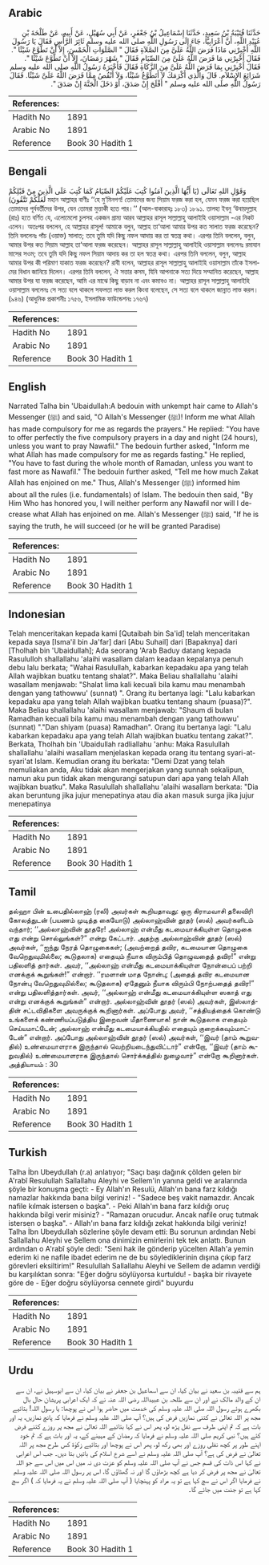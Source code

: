 ## Arabic


<div dir="rtl" lang="ar" style={{fontSize:'larger',backgroundColor:'#f8f9fa',padding:20}}>
حَدَّثَنَا قُتَيْبَةُ بْنُ سَعِيدٍ، حَدَّثَنَا إِسْمَاعِيلُ بْنُ جَعْفَرٍ، عَنْ أَبِي سُهَيْلٍ، عَنْ أَبِيهِ، عَنْ طَلْحَةَ بْنِ عُبَيْدِ اللَّهِ، أَنَّ أَعْرَابِيًّا، جَاءَ إِلَى رَسُولِ اللَّهِ صلى الله عليه وسلم ثَائِرَ الرَّأْسِ فَقَالَ يَا رَسُولَ اللَّهِ أَخْبِرْنِي مَاذَا فَرَضَ اللَّهُ عَلَىَّ مِنَ الصَّلاَةِ فَقَالَ ‏"‏ الصَّلَوَاتِ الْخَمْسَ، إِلاَّ أَنْ تَطَّوَّعَ شَيْئًا ‏"‏‏.‏ فَقَالَ أَخْبِرْنِي مَا فَرَضَ اللَّهُ عَلَىَّ مِنَ الصِّيَامِ فَقَالَ ‏"‏ شَهْرَ رَمَضَانَ، إِلاَّ أَنْ تَطَّوَّعَ شَيْئًا ‏"‏‏.‏ فَقَالَ أَخْبِرْنِي بِمَا فَرَضَ اللَّهُ عَلَىَّ مِنَ الزَّكَاةِ فَقَالَ فَأَخْبَرَهُ رَسُولُ اللَّهِ صلى الله عليه وسلم شَرَائِعَ الإِسْلاَمِ‏.‏ قَالَ وَالَّذِي أَكْرَمَكَ لاَ أَتَطَوَّعُ شَيْئًا، وَلاَ أَنْقُصُ مِمَّا فَرَضَ اللَّهُ عَلَىَّ شَيْئًا‏.‏ فَقَالَ رَسُولُ اللَّهِ صلى الله عليه وسلم ‏"‏ أَفْلَحَ إِنْ صَدَقَ، أَوْ دَخَلَ الْجَنَّةَ إِنْ صَدَقَ ‏"‏‏.‏
</div>
<div style={{backgroundColor:'#f8f9fa',padding:20, marginBottom: 10}}><table> <thead> <tr> <th>References:</th> <th></th> </tr> </thead> <tbody><tr><td>Hadith No</td><td>1891</td></tr><tr><td>Arabic No</td><td>1891</td></tr><tr><td>Reference</td><td>Book 30 Hadith 1</td></tr></tbody></table></div>

## Bengali


<div dir="ltr" lang="bn" style={{fontSize:'larger',backgroundColor:'#f8f9fa',padding:20}}>
وَقَوْلِ اللهِ تَعَالَى (يَا أَيُّهَا الَّذِينَ آمَنُوا كُتِبَ عَلَيْكُمْ الصِّيَامُ كَمَا كُتِبَ عَلَى الَّذِينَ مِنْ قَبْلِكُمْ لَعَلَّكُمْ تَتَّقُونَ) মহান আল্লাহর বাণীঃ ‘‘হে মু’মিনগণ! তোমাদের জন্য সিয়াম ফরজ করা হল, যেমন ফরজ করা হয়েছিল তোমাদের পূর্ববর্তীদের উপর, যেন তোমরা মুত্তাকী হতে পার।’’ (আল-বাকারাহ্ঃ ১৮৩) ১৮৯১. তালহা ইবনু ‘উবায়দুল্লাহ (রাঃ) হতে বর্ণিত যে, এলোমেলো চুলসহ একজন গ্রাম্য আরব আল্লাহর রাসূল সাল্লাল্লাহু আলাইহি ওয়াসাল্লাম -এর নিকট এলেন। অতঃপর বললেন, হে আল্লাহর রাসূল! আমাকে বলুন, আল্লাহ তা‘আলা আমার উপর কত সালাত ফরজ করেছেন? তিনি বললেনঃ পাঁচ (ওয়াক্ত) সালাত; তবে তুমি যদি কিছু নফল আদায় কর তা স্বতন্ত্র কথা। এরপর তিনি বললেন, বলুন, আমার উপর কত সিয়াম আল্লাহ তা‘আলা ফরজ করেছেন। আল্লাহর রাসূল সাল্লাল্লাহু আলাইহি ওয়াসাল্লাম বললেনঃ রমাযান মাসের সওম; তবে তুমি যদি কিছু নফল সিয়াম আদায় কর তা হল স্বতন্ত্র কথা। এরপর তিনি বললেন, বলুন, আল্লাহ আমার উপর কী পরিমাণ যাকাত ফরজ করেছেন? রাবী বলেন, আল্লাহর রাসূল সাল্লাল্লাহু আলাইহি ওয়াসাল্লাম তাঁকে ইসলামের বিধান জানিয়ে দিলেন। এরপর তিনি বললেন, ঐ সত্তার কসম, যিনি আপনাকে সত্য দিয়ে সম্মানিত করেছেন, আল্লাহ আমার উপর যা ফরজ করেছেন, আমি এর মাঝে কিছু বাড়াব না এবং কমাবও না। আল্লাহর রাসূল সাল্লাল্লাহু আলাইহি ওয়াসাল্লাম বললেনঃ সে সত্য বলে থাকলে সফলতা লাভ করল কিংবা বলেছেন, সে সত্য বলে থাকলে জান্নাত লাভ করল। (৯৪৬) (আধুনিক প্রকাশনীঃ ১৭৫৬, ইসলামিক ফাউন্ডেশনঃ ১৭৬৭)
</div>
<div style={{backgroundColor:'#f8f9fa',padding:20, marginBottom: 10}}><table> <thead> <tr> <th>References:</th> <th></th> </tr> </thead> <tbody><tr><td>Hadith No</td><td>1891</td></tr><tr><td>Arabic No</td><td>1891</td></tr><tr><td>Reference</td><td>Book 30 Hadith 1</td></tr></tbody></table></div>

## English


<div dir="ltr" lang="en" style={{fontSize:'larger',backgroundColor:'#f8f9fa',padding:20}}>
Narrated Talha bin 'Ubaidullah:A bedouin with unkempt hair came to Allah's Messenger (ﷺ) and said, "O Allah's Messenger (ﷺ)! Inform me what Allah has made compulsory for me as regards the prayers." He replied: "You have to offer perfectly the five compulsory prayers in a day and night (24 hours), unless you want to pray Nawafil." The bedouin further asked, "Inform me what Allah has made compulsory for me as regards fasting." He replied, "You have to fast during the whole month of Ramadan, unless you want to fast more as Nawafil." The bedouin further asked, "Tell me how much Zakat Allah has enjoined on me." Thus, Allah's Messenger (ﷺ) informed him about all the rules (i.e. fundamentals) of Islam. The bedouin then said, "By Him Who has honored you, I will neither perform any Nawafil nor will I decrease what Allah has enjoined on me. Allah's Messenger (ﷺ) said, "If he is saying the truth, he will succeed (or he will be granted Paradise)
</div>
<div style={{backgroundColor:'#f8f9fa',padding:20, marginBottom: 10}}><table> <thead> <tr> <th>References:</th> <th></th> </tr> </thead> <tbody><tr><td>Hadith No</td><td>1891</td></tr><tr><td>Arabic No</td><td>1891</td></tr><tr><td>Reference</td><td>Book 30 Hadith 1</td></tr></tbody></table></div>

## Indonesian


<div dir="ltr" lang="id" style={{fontSize:'larger',backgroundColor:'#f8f9fa',padding:20}}>
Telah menceritakan kepada kami [Qutaibah bin Sa'id] telah menceritakan kepada saya [Isma'il bin Ja'far] dari [Abu Suhail] dari [Bapaknya] dari [Tholhah bin 'Ubaidullah]; Ada seorang 'Arab Baduy datang kepada Rasululloh shallallahu 'alaihi wasallam dalam keadaan kepalanya penuh debu lalu berkata; "Wahai Rasulullah, kabarkan kepadaku apa yang telah Allah wajibkan buatku tentang shalat?". Maka Beliau shallallahu 'alaihi wasallam menjawab: "Shalat lima kali kecuali bila kamu mau menambah dengan yang tathowwu' (sunnat) ". Orang itu bertanya lagi: "Lalu kabarkan kepadaku apa yang telah Allah wajibkan buatku tentang shaum (puasa)?". Maka Beliau shallallahu 'alaihi wasallam menjawab: "Shaum di bulan Ramadhan kecuali bila kamu mau menambah dengan yang tathowwu' (sunnat) "."Dan shiyam (puasa) Ramadhan". Orang itu bertanya lagi: "Lalu kabarkan kepadaku apa yang telah Allah wajibkan buatku tentang zakat?". Berkata, Tholhah bin 'Ubaidullah radliallahu 'anhu: Maka Rasulullah shallallahu 'alaihi wasallam menjelaskan kepada orang itu tentang syari-at-syari'at Islam. Kemudian orang itu berkata: "Demi Dzat yang telah memuliakan anda, Aku tidak akan mengerjakan yang sunnah sekalipun, namun aku pun tidak akan mengurangi satupun dari apa yang telah Allah wajibkan buatku". Maka Rasulullah shallallahu 'alaihi wasallam berkata: "Dia akan beruntung jika jujur menepatinya atau dia akan masuk surga jika jujur menepatinya
</div>
<div style={{backgroundColor:'#f8f9fa',padding:20, marginBottom: 10}}><table> <thead> <tr> <th>References:</th> <th></th> </tr> </thead> <tbody><tr><td>Hadith No</td><td>1891</td></tr><tr><td>Arabic No</td><td>1891</td></tr><tr><td>Reference</td><td>Book 30 Hadith 1</td></tr></tbody></table></div>

## Tamil


<div dir="ltr" lang="ta" style={{fontSize:'larger',backgroundColor:'#f8f9fa',padding:20}}>
தல்ஹா பின் உபைதில்லாஹ் (ரலி) அவர்கள் கூறியதாவது: ஒரு கிராமவாசி தலைவிரி கோலத்துடன் (பயணம் முடித்த கையோடு) அல்லாஹ்வின் தூதர் (ஸல்) அவர்களிடம் வந்தார்; ‘‘அல்லாஹ்வின் தூதரே! அல்லாஹ் என்மீது கடமையாக்கியுள்ள தொழுகை எது என்று சொல்லுங்கள்?” என்று கேட்டார். அதற்கு அல்லாஹ்வின் தூதர் (ஸல்) அவர்கள், ‘‘ஐந்து நேரத் தொழுகைகள்; (அவற்றைத் தவிர, கடமையான தொழுகை வேறெதுவுமில்லை; கூடுதலாக) எதையும் நீயாக விரும்பித் தொழுவதைத் தவிர!” என்று பதிலளித் தார்கள். அவர், ‘‘அல்லாஹ் என்மீது கடமையாக்கியுள்ள நோன்பைப் பற்றி எனக்குக் கூறுங்கள்!” என்றார். ‘‘ரமளான் மாத நோன்பு; (அதைத் தவிர கடமையான நோன்பு வேறெதுவுமில்லை; கூடுதலாக) ஏதேனும் நீயாக விரும்பி நோற்பதைத் தவிர!” என்று பதிலளித்தார்கள். அவர், ‘‘அல்லாஹ் என்மீது கடமையாக்கியுள்ள ஸகாத் எது என்று எனக்குக் கூறுங்கள்” என்றார். அல்லாஹ்வின் தூதர் (ஸல்) அவர்கள், இஸ்லாத்தின் சட்டவிதிகளை அவருக்குக் கூறினார்கள். அப்போது அவர், ‘‘சத்தியத்தைக் கொண்டு உங்களைக் கண்ணியப்படுத்திய இறைவன் மீதாணையாக! நான் கூடுதலாக எதையும் செய்யமாட்டேன்; அல்லாஹ் என்மீது கடமையாக்கியதில் எதையும் குறைக்கவும்மாட்டேன்” என்றார். அப்போது அல்லாஹ்வின் தூதர் (ஸல்) அவர்கள், ‘‘இவர் (தாம் கூறுவதில்) உண்மையாளராக இருந்தால் வெற்றியடைந்துவிட்டார்” என்றோ, ‘‘இவர் (தாம் கூறுவதில்) உண்மையாளராக இருந்தால் சொர்க்கத்தில் நுழைவார்” என்றோ கூறினார்கள். அத்தியாயம் : 30
</div>
<div style={{backgroundColor:'#f8f9fa',padding:20, marginBottom: 10}}><table> <thead> <tr> <th>References:</th> <th></th> </tr> </thead> <tbody><tr><td>Hadith No</td><td>1891</td></tr><tr><td>Arabic No</td><td>1891</td></tr><tr><td>Reference</td><td>Book 30 Hadith 1</td></tr></tbody></table></div>

## Turkish


<div dir="ltr" lang="tr" style={{fontSize:'larger',backgroundColor:'#f8f9fa',padding:20}}>
Talha İbn Ubeydullah (r.a) anlatıyor; "Saçı başı dağınık çölden gelen bir A'rabî Resulullah Sallallahu Aleyhi ve Sellem'in yanına geldi ve aralarında şöyle bir konuşma geçti: - Ey Allah'ın Resulü, Allah'ın bana farz kıldığı namazlar hakkında bana bilgi veriniz! - "Sadece beş vakit namazdır. Ancak nafile kılmak istersen o başka". - Peki Allah'ın bana farz kıldığı oruç hakkında bilgi verir misiniz? - "Ramazan orucudur. Ancak nafile oruç tutmak istersen o başka". - Allah'ın bana farz kıldığı zekat hakkında bilgi veriniz! Talha İbn Ubeydullah sözlerine şöyle devam etti: Bu sorunun ardından Nebi Sallallahu Aleyhi ve Sellem ona dinimizin emirlerini tek tek anlattı. Bunun ardından o A'rabî şöyle dedi: "Seni hak ile gönderip yücelten Allah'a yemin ederim ki ne nafile ibadet ederim ne de bu söylediklerinin dışına çıkıp farz görevleri eksiltirim!" Resulullah Sallallahu Aleyhi ve Sellem de adamın verdiği bu karşılıktan sonra: "Eğer doğru söylüyorsa kurtuldu! - başka bir rivayete göre de - Eğer doğru söylüyorsa cennete girdi" buyurdu
</div>
<div style={{backgroundColor:'#f8f9fa',padding:20, marginBottom: 10}}><table> <thead> <tr> <th>References:</th> <th></th> </tr> </thead> <tbody><tr><td>Hadith No</td><td>1891</td></tr><tr><td>Arabic No</td><td>1891</td></tr><tr><td>Reference</td><td>Book 30 Hadith 1</td></tr></tbody></table></div>

## Urdu


<div dir="rtl" lang="ur" style={{fontSize:'larger',backgroundColor:'#f8f9fa',padding:20}}>
ہم سے قتیبہ بن سعید نے بیان کیا، ان سے اسماعیل بن جعفر نے بیان کیا، ان سے ابوسہیل نے، ان سے ان کے والد مالک نے اور ان سے طلحہ بن عبیداللہ رضی اللہ عنہ نے کہ ایک اعرابی پریشان حال بال بکھرے ہوئے رسول اللہ صلی اللہ علیہ وسلم کی خدمت میں حاضر ہوا اس نے پوچھا: یا رسول اللہ! بتائیے مجھ پر اللہ تعالیٰ نے کتنی نمازیں فرض کی ہیں؟ آپ صلی اللہ علیہ وسلم نے فرمایا کہ پانچ نمازیں، یہ اور بات ہے کہ تم اپنی طرف سے نفل پڑھ لو، پھر اس نے کہا بتائیے اللہ تعالیٰ نے مجھ پر روزے کتنے فرض کئے ہیں؟ نبی کریم صلی اللہ علیہ وسلم نے فرمایا کہ رمضان کے مہینے کے، یہ اور بات ہے کہ تم خود اپنے طور پر کچھ نفلی روزے اور بھی رکھ لو، پھر اس نے پوچھا اور بتائیے زکوٰۃ کس طرح مجھ پر اللہ تعالیٰ نے فرض کی ہے؟ آپ صلی اللہ علیہ وسلم نے اسے شرع اسلام کی باتیں بتا دیں۔ جب اس اعرابی نے کہا اس ذات کی قسم جس نے آپ صلی اللہ علیہ وسلم کو عزت دی نہ میں اس میں اس سے جو اللہ تعالیٰ نے مجھ پر فرض کر دیا ہے کچھ بڑھاؤں گا اور نہ گھٹاؤں گا، اس پر رسول اللہ صلی اللہ علیہ وسلم نے فرمایا اگر اس نے سچ کہا ہے تو یہ مراد کو پہنچایا ( آپ صلی اللہ علیہ وسلم نے یہ فرمایا کہ ) اگر سچ کہا ہے تو جنت میں جائے گا۔
</div>
<div style={{backgroundColor:'#f8f9fa',padding:20, marginBottom: 10}}><table> <thead> <tr> <th>References:</th> <th></th> </tr> </thead> <tbody><tr><td>Hadith No</td><td>1891</td></tr><tr><td>Arabic No</td><td>1891</td></tr><tr><td>Reference</td><td>Book 30 Hadith 1</td></tr></tbody></table></div>